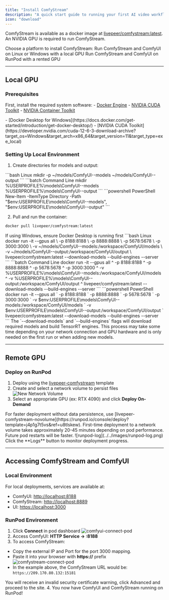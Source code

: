 ```yaml
---
title: "Install ComfyStream"
description: "A quick start guide to running your first AI video workflow with ComfyStream"
icon: "download"
---
```


ComfyStream is available as a docker image at [livepeer/comfystream:latest](https://hub.docker.com/r/livepeer/comfystream). An NVIDIA GPU is required to run ComfyStream. 

Choose a platform to install ComfyStream:
<CardGroup cols={2}>
  <Card title="Local GPU" icon="square-1" href="#local-gpu">
    Run ComfyStream and ComfyUI on Linux or Windows with a local GPU
  </Card>
  <Card title="Remote GPU" icon="square-2" href="#remote-gpu">
    Run ComfyStream and ComfyUI on RunPod with a rented GPU
  </Card>
</CardGroup>

---

<h2>Local GPU</h2>

### Prerequisites

First, install the required system software:
<AccordionGroup>
  <Accordion title="Linux">
    - [Docker Engine](https://docs.docker.com/engine/install/ubuntu/#install-using-the-repository)
    - [NVIDIA CUDA Toolkit](https://developer.nvidia.com/cuda-12-6-3-download-archive?target_os=Linux&target_arch=x86_64&Distribution=Ubuntu)
    - [NVIDIA Container Toolkit](https://docs.nvidia.com/datacenter/cloud-native/container-toolkit/latest/install-guide.html)
  </Accordion>

  <Accordion title="Windows">
    - [Docker Desktop for Windows](https://docs.docker.com/get-started/introduction/get-docker-desktop/)
    - [NVIDIA CUDA Toolkit](https://developer.nvidia.com/cuda-12-6-3-download-archive?target_os=Windows&target_arch=x86_64&target_version=11&target_type=exe_local)
  </Accordion>
</AccordionGroup>

### Setting Up Local Environment 

1. Create directories for models and output:

<CodeGroup>
```bash Linux
mkdir -p ~/models/ComfyUI--models ~/models/ComfyUI--output  
```
```batch Command Line
mkdir %USERPROFILE%\models\ComfyUI--models %USERPROFILE%\models\ComfyUI--output
```
```powershell PowerShell
New-Item -ItemType Directory -Path "$env:USERPROFILE\models\ComfyUI--models", "$env:USERPROFILE\models\ComfyUI--output"
```
</CodeGroup>

2. Pull and run the container:

```bash
docker pull livepeer/comfystream:latest
```

<Info>
If using Windows, ensure Docker Desktop is running first
</Info>

<CodeGroup>
```bash Linux
docker run -it --gpus all \
-p 8188:8188 \
-p 8888:8888 \
-p 5678:5678 \
-p 3000:3000 \
-v ~/models/ComfyUI--models:/workspace/ComfyUI/models \
-v ~/models/ComfyUI--output:/workspace/ComfyUI/output \
livepeer/comfystream:latest --download-models --build-engines --server
```
```batch Command Line
docker run -it --gpus all ^
-p 8188:8188 ^
-p 8888:8888 ^
-p 5678:5678 ^
-p 3000:3000 ^
-v %USERPROFILE%\models\ComfyUI--models:/workspace/ComfyUI/models ^
-v %USERPROFILE%\models\ComfyUI--output:/workspace/ComfyUI/output ^
livepeer/comfystream:latest --download-models --build-engines --server
```
```powershell PowerShell
docker run -it --gpus all `
-p 8188:8188 `
-p 8888:8888 `
-p 5678:5678 `
-p 3000:3000 `
-v $env:USERPROFILE\models\ComfyUI--models:/workspace/ComfyUI/models `
-v $env:USERPROFILE\models\ComfyUI--output:/workspace/ComfyUI/output `
livepeer/comfystream:latest --download-models --build-engines --server
```
</CodeGroup>

<Note>
The `--download-models` and `--build-engines` flags will download required models and build TensorRT engines. This process may take some time depending on your network connection and GPU hardware and is only needed on the first run or when adding new models.
</Note>

---

<h2 id="remote-gpu">Remote GPU</h2>

### Deploy on RunPod

1. Deploy using the [livepeer-comfystream](https://runpod.io/console/deploy?template=w01m180vxx&ref=u8tlskew) template
2. Create and select a network volume to persist files
![New Network Volume](../../images/networkvolume.png)
3. Select an appropriate GPU (ex: RTX 4090) and click **Deploy On-Demand**

<Note>
For faster deployment without data persistence, use [livepeer-comfystream-novolume](https://runpod.io/console/deploy?template=j4p1g7t5vs&ref=u8tlskew).
</Note>

<Warning>
First-time deployment to a network volume takes approximately 20-45 minutes depending on pod performance. Future pod restarts will be faster.
![runpod-log](../../images/runpod-log.png)
Click the **Logs** button to monitor deployment progress.
</Warning>

---


## Accessing ComfyStream and ComfyUI 

### Local Environment
For local deployments, services are available at:
- ComfyUI: [http://localhost:8188](http://localhost:8188)
- ComfyStream: [http://localhost:8889](http://localhost:8889)
- UI: [https://localhost:3000](https://localhost:3000)

### RunPod Environment
1. Click **Connect** in pod dashboard
![comfyui-connect-pod](../../images/comfyui-connect-pod.png)
2. Access ComfyUI: **HTTP Service -> :8188**
3. To access ComfyStream:

 - Copy the external IP and Port for the port 3000 mapping. 
 - Paste it into your browser with **https://** prefix
![comfystream-connect-pod](../../images/comfystream-connect-pod.png)
 - In the example above, the ComfyStream URL would be: `https://209.170.80.132:15181`
 
<Note>
You will receive an invalid security certificate warning, click Advanced and proceed to the site.
</Note>
4. You now have ComfyUI and ComfyStream running on RunPod!
